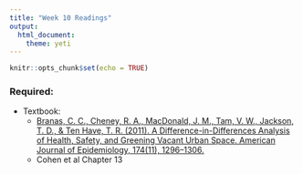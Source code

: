 ```yaml
---
title: "Week 10 Readings"
output: 
  html_document: 
    theme: yeti
---
```


```r
knitr::opts_chunk$set(echo = TRUE)
```

### Required:

- Textbook:
    - [Branas, C. C., Cheney, R. A., MacDonald, J. M., Tam, V. W., Jackson, T. D., & Ten Have, T. R. (2011). A Difference-in-Differences Analysis of Health, Safety, and Greening Vacant Urban Space. American Journal of Epidemiology, 174(11), 1296–1306.](http://doi.org/10.1093/aje/kwr273)
    - Cohen et al Chapter 13